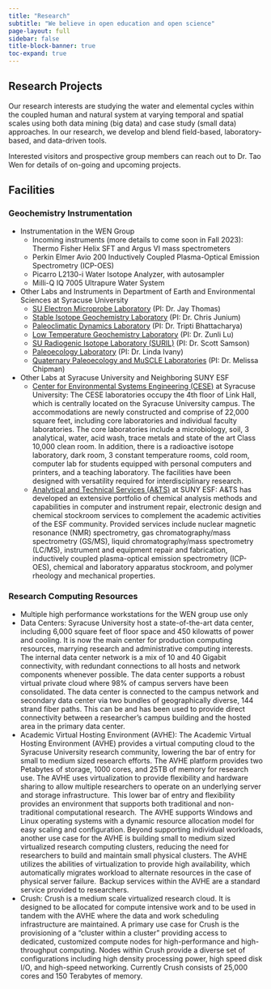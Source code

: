 ```yaml
---
title: "Research"
subtitle: "We believe in open education and open science" 
page-layout: full
sidebar: false
title-block-banner: true
toc-expand: true
---
```


## Research Projects

Our research interests are studying the water and elemental cycles within the coupled human and natural system at varying temporal and spatial scales using both data mining (big data) and case study (small data) approaches. In our research, we develop and blend field-based, laboratory-based, and data-driven tools.

Interested visitors and prospective group members can reach out to Dr. Tao Wen for details of on-going and upcoming projects.

## Facilities

### Geochemistry Instrumentation

* Instrumentation in the WEN Group
  + Incoming instruments (more details to come soon in Fall 2023): Thermo Fisher Helix SFT and Argus VI mass spectrometers
  + Perkin Elmer Avio 200 Inductively Coupled Plasma-Optical Emission Spectrometry (ICP-OES)
  + Picarro L2130-i Water Isotope Analyzer, with autosampler
  + Milli-Q IQ 7005 Ultrapure Water System

* Other Labs and Instruments in Department of Earth and Environmental Sciences at Syracuse University
  + [SU Electron Microprobe Laboratory](https://electron-microprobe.syr.edu/){target="_blank"} (PI: Dr. Jay Thomas)
  + [Stable Isotope Geochemistry Laboratory](https://paleoclimate.syr.edu/facilities/){target="_blank"} (PI: Dr. Chris Junium)
  + [Paleoclimatic Dynamics Laboratory](https://trbhatta.expressions.syr.edu/facilities/){target="_blank"} (PI: Dr. Tripti Bhattacharya)
  + [Low Temperature Geochemistry Laboratory](https://coolgeochem.syr.edu/facilities/){target="_blank"} (PI: Dr. Zunli Lu)
  + [SU Radiogenic Isotope Laboratory (SURIL)](https://geochemistry.syr.edu/laboratories/){target="_blank"} (PI: Dr. Scott Samson)
  + [Paleoecology Laboratory](https://paleoecology.syr.edu/lab-facilities/){target="_blank"} (PI: Dr. Linda Ivany)
  + [Quaternary Paleoecology and MuSCLE Laboratories](https://mlchipma.expressions.syr.edu){target="_blank"} (PI: Dr. Melissa Chipman)

* Other Labs at Syracuse University and Neighboring SUNY ESF
  + [Center for Environmental Systems Engineering (CESE)](https://ecs.syracuse.edu/research/centers-institutes/center-for-environmental-systems-engineering-cese){target="_blank"} at Syracuse University: The CESE laboratories occupy the 4th floor of Link Hall, which is centrally located on the Syracuse University campus. The accommodations are newly constructed and comprise of 22,000 square feet, including core laboratories and individual faculty laboratories. The core laboratories include a microbiology, soil, 3 analytical, water, acid wash, trace metals and state of the art Class 10,000 clean room. In addition, there is a radioactive isotope laboratory, dark room, 3 constant temperature rooms, cold room, computer lab for students equipped with personal computers and printers, and a teaching laboratory. The facilities have been designed with versatility required for interdisciplinary research.
  + [Analytical and Technical Services (A&TS)](http://www.esf.edu/ats/){target="_blank"} at SUNY ESF: A&TS has developed an extensive portfolio of chemical analysis methods and capabilities in computer and instrument repair, electronic design and chemical stockroom services to complement the academic activities of the ESF community. Provided services include nuclear magnetic resonance (NMR) spectrometry, gas chromatography/mass spectrometry (GS/MS), liquid chromatography/mass spectrometry (LC/MS), instrument and equipment repair and fabrication, inductively coupled plasma-optical emission spectrometry (ICP-OES), chemical and laboratory apparatus stockroom, and polymer rheology and mechanical properties.

### Research Computing Resources

* Multiple high performance workstations for the WEN group use only
* Data Centers: Syracuse University host a state-of-the-art data center, including 6,000 square feet of floor space and 450 kilowatts of power and cooling. It is now the main center for production computing resources, marrying research and administrative computing interests. The internal data center network is a mix of 10 and 40 Gigabit connectivity, with redundant connections to all hosts and network components whenever possible. The data center supports a robust virtual private cloud where 98% of campus servers have been consolidated. The data center is connected to the campus network and secondary data center via two bundles of geographically diverse, 144 strand fiber paths. This can be and has been used to provide direct connectivity between a researcher’s campus building and the hosted area in the primary data center.
* Academic Virtual Hosting Environment (AVHE): The Academic Virtual Hosting Environment (AVHE) provides a virtual computing cloud to the Syracuse University research community, lowering the bar of entry for small to medium sized research efforts. The AVHE platform provides two Petabytes of storage, 1000 cores, and 25TB of memory for research use.
The AVHE uses virtualization to provide flexibility and hardware sharing to allow multiple researchers to operate on an underlying server and storage infrastructure.  This lower bar of entry and flexibility provides an environment that supports both traditional and non-traditional computational research.  The AVHE supports Windows and Linux operating systems with a dynamic resource allocation model for easy scaling and configuration. Beyond supporting individual workloads, another use case for the AVHE is building small to medium sized virtualized research computing clusters, reducing the need for researchers to build and maintain small physical clusters.
The AVHE utilizes the abilities of virtualization to provide high availability, which automatically migrates workload to alternate resources in the case of physical server failure.  Backup services within the AVHE are a standard service provided to researchers.
* Crush: Crush is a medium scale virtualized research cloud. It is designed to be allocated for compute intensive work and to be used in tandem with the AVHE where the data and work scheduling infrastructure are maintained. A primary use case for Crush is the provisioning of a “cluster within a cluster” providing access to dedicated, customized compute nodes for high-performance and high-throughput computing. Nodes within Crush provide a diverse set of configurations including high density processing power, high speed disk I/O, and high-speed networking. Currently Crush consists of 25,000 cores and 150 Terabytes of memory.
